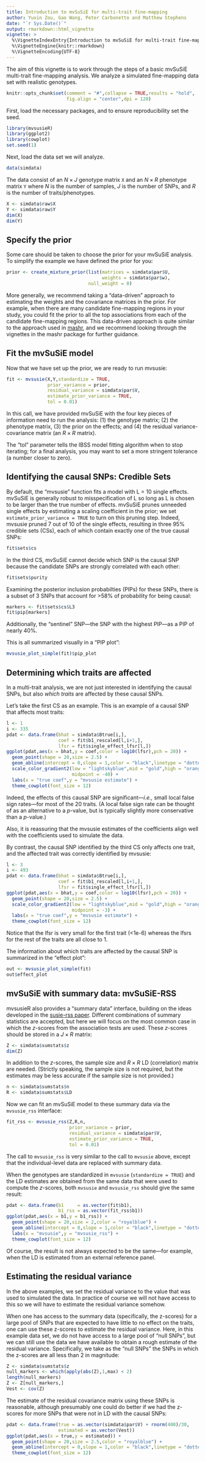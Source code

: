 ```yaml
---
title: Introduction to mvSuSiE for multi-trait fine-mapping
author: Yuxin Zou, Gao Wang, Peter Carbonetto and Matthew Stephens
date: "`r Sys.Date()`"
output: rmarkdown::html_vignette
vignette: >
  %\VignetteIndexEntry{Introduction to mvSuSiE for multi-trait fine-mapping}
  %\VignetteEngine{knitr::rmarkdown}
  %\VignetteEncoding{UTF-8}
---
```


The aim of this vignette is to work through the steps of a basic
mvSuSiE multi-trait fine-mapping analysis. We analyze a simulated
fine-mapping data set with realistic genotypes.

```r
knitr::opts_chunk$set(comment = "#",collapse = TRUE,results = "hold",
                      fig.align = "center",dpi = 120)
```

First, load the necessary packages, and to ensure reproducibility set
the seed.

```r
library(mvsusieR)
library(ggplot2)
library(cowplot)
set.seed(1)
```

Next, load the data set we will analyze.

```r
data(simdata)
```

The data consist of an $N \times J$ genotype matrix `X` and an $N
\times R$ phenotype matrix `Y` where $N$ is the number of samples, $J$
is the number of SNPs, and $R$ is the number of traits/phenotypes.

```r
X <- simdata$raw$X
Y <- simdata$raw$Y
dim(X)
dim(Y)
```

Specify the prior
-----------------

Some care should be taken to choose the prior for your mvSuSiE
analysis. To simplify the example we have defined the prior for you:

```r
prior <- create_mixture_prior(list(matrices = simdata$par$U,
                                   weights = simdata$par$w),
                              null_weight = 0)
```
							  
More generally, we recommend taking a "data-driven" approach to
estimating the weights and the covariance matrices in the prior. For
example, when there are many candidate fine-mapping regions in your
study, you could fit the prior to all the top associations from each
of the candidate fine-mapping regions. This data-driven approach is
quite similar to the approach used in [mashr][mashr], and we recommend
looking through the vignettes in the mashr package for further guidance.

Fit the mvSuSiE model
---------------------

Now that we have set up the prior, we are ready to run mvsusie:

```r
fit <- mvsusie(X,Y,standardize = TRUE,
               prior_variance = prior,
               residual_variance = simdata$par$V,
			   estimate_prior_variance = TRUE,
			   tol = 0.01)
```

In this call, we have provided mvSuSiE with the four key pieces of
information need to run the analysis: (1) the genotype matrix; (2) the
phenotype matrix, (3) the prior on the effects; and (4) the residual
variance-covariance matrix (an $R \times R$ matrix).

The "tol" parameter tells the IBSS model fitting algorithm when to stop
iterating; for a final analysis, you may want to set a more stringent
tolerance (a number closer to zero).

Identifying the causal SNPs: Credible Sets 
------------------------------------------

By default, the "mvsusie" function fits a model with L = 10 single
effects. mvSuSiE is generally robust to misspecification of L so long
as L is chosen to be larger than the true number of effects. mvSuSiE
prunes unneeded single effects by estimating a scaling coefficient in
the prior; we set `estimate_prior_variance = TRUE` to turn on this
pruning step. Indeed, mvsusie pruned 7 out of 10 of the single effects,
resulting in three 95% credible sets (CSs), each of which contain
exactly one of the true causal SNPs:

```r
fit$sets$cs
```

In the third CS, mvSuSiE cannot decide which SNP is the causal SNP
because the candidate SNPs are strongly correlated with each other:

```r
fit$sets$purity
```

Examining the posterior inclusion probabilties (PIPs) for these SNPs,
there is a subset of 3 SNPs that account for >58% of probability for
being causal:

```r
markers <- fit$sets$cs$L3
fit$pip[markers]
```

Additionally, the "sentinel" SNP---the SNP with the highest PIP---as a
PIP of nearly 40%.

This is all summarized visually in a "PIP plot":

```r
mvsusie_plot_simple(fit)$pip_plot
```

Determining which traits are affected
-------------------------------------

In a multi-trait analysis, we are not just interested in identifying
the causal SNPs, but also _which traits_ are affected by these causal
SNPs.

Let's take the first CS as an example. This is an example of a causal
SNP that affects most traits:

```r
l <- 1
i <- 335
pdat <- data.frame(bhat = simdata$Btrue[i,],
                   coef = fit$b1_rescaled[l,i+1,],
                   lfsr = fit$single_effect_lfsr[l,])
ggplot(pdat,aes(x = bhat,y = coef,color = log10(lfsr),pch = 20)) +
  geom_point(shape = 20,size = 2.5) +
  geom_abline(intercept = 0,slope = 1,color = "black",linetype = "dotted") +
  scale_color_gradient2(low = "lightskyblue",mid = "gold",high = "orangered",
                        midpoint = -40) +
  labs(x = "true coef",y = "mvsusie estimate") +
  theme_cowplot(font_size = 12)
```

Indeed, the effects of this causal SNP are significant---*i.e.,* small
local false sign rates---for most of the 20 traits. (A local false
sign rate can be thought of as an alternative to a *p*-value, but is
typically slightly more conservative than a *p*-value.)

Also, it is reassuring that the mvsusie estimates of the coefficients
align well with the coefficients used to simulate the data.

By contrast, the causal SNP identified by the third CS only affects
one trait, and the affected trait was correctly identified by mvsusie:

```r
l <- 3
i <- 493
pdat <- data.frame(bhat = simdata$Btrue[i,],
                   coef = fit$b1_rescaled[l,i+1,],
                   lfsr = fit$single_effect_lfsr[l,])
ggplot(pdat,aes(x = bhat,y = coef,color = log10(lfsr),pch = 20)) +
  geom_point(shape = 20,size = 2.5) +
  scale_color_gradient2(low = "lightskyblue",mid = "gold",high = "orangered",
                        midpoint = -3) +
  labs(x = "true coef",y = "mvsusie estimate") +
  theme_cowplot(font_size = 12)
```

Notice that the lfsr is very small for the first trait (<1e-6) whereas
the lfsrs for the rest of the traits are all close to 1.

The information about which traits are affected by the causal SNP is
summarized in the "effect plot":

```r
out <- mvsusie_plot_simple(fit)
out$effect_plot
```

mvSuSiE with summary data: mvSuSiE-RSS
--------------------------------------

mvsusieR also provides a "summary data" interface, building on the
ideas developed in the [susie-rss paper][susie-rss]. Different
combinations of summary statistics are accepted, but here we will
focus on the most common case in which the *z*-scores from the
association tests are used. These *z*-scores should be stored in a $J
\times R$ matrix:

```r
Z <- simdata$sumstats$z
dim(Z)
```

In addition to the *z*-scores, the sample size and $R \times R$ LD
(correlation) matrix are needed. (Strictly speaking, the sample size
is not required, but the estimates may be less accurate if the sample
size is not provided.)

```r
n <- simdata$sumstats$n
R <- simdata$sumstats$LD
```

Now we can fit an mvSuSiE model to these summary data via the
`mvsusie_rss` interface:

```r
fit_rss <- mvsusie_rss(Z,R,n,
                       prior_variance = prior,
					   residual_variance = simdata$par$V,
					   estimate_prior_variance = TRUE,
					   tol = 0.01)
```

The call to `mvsusie_rss` is very similar to the call to `mvsusie`
above, except that the individual-level data are replaced with summary
data.

When the genotypes are standardized in `mvsusie` (`standardize =
TRUE`) and the LD estimates are obtained from the same data that were
used to compute the *z*-scores, both `mvsusie` and `mvsusie_rss`
should give the same result:

```r
pdat <- data.frame(b1     = as.vector(fit$b1),
                   b1_rss = as.vector(fit_rss$b1))
ggplot(pdat,aes(x = b1,y = b1_rss)) +
  geom_point(shape = 20,size = 2,color = "royalblue") +
  geom_abline(intercept = 0,slope = 1,color = "black",linetype = "dotted") +
  labs(x = "mvsusie",y = "mvsusie_rss") +
  theme_cowplot(font_size = 12)
```

Of course, the result is not always expected to be the same---for
example, when the LD is estimated from an external reference panel.

Estimating the residual variance
--------------------------------

In the above examples, we set the residual variance to the value that
was used to simulated the data. In practice of course we will not have
access to this so we will have to estimate the residual variance somehow.

When one has access to the summary data (specifically, the z-scores)
for a large pool of SNPs that are expected to have little to no effect
on the traits, one can use these z-scores to estimate the residual
variance. Here, in this example data set, we do not have access to a
large pool of "null SNPs", but we can still use the data we have
available to obtain a rough estimate of the residual variance.
Specifically, we take as the "null SNPs" the SNPs in which the 
z-scores are all less than 2 in magnitude:

```r
Z <- simdata$sumstats$z
null_markers <- which(apply(abs(Z),1,max) < 2)
length(null_markers)
Z <- Z[null_markers,]
Vest <- cov(Z)
```

The estimate of the residual covariance matrix using these SNPs is
reasonable, although presumably one could do better if we had the
z-scores for more SNPs that were not in LD with the causal SNPs:

```r
pdat <- data.frame(true = as.vector(simdata$par$V) + rnorm(400)/30,
                   estimated = as.vector(Vest))
ggplot(pdat,aes(x = true,y = estimated)) +
  geom_point(shape = 20,size = 2.5,color = "royalblue") +
  geom_abline(intercept = 0,slope = 1,color = "black",linetype = "dotted") +
  theme_cowplot(font_size = 12)
```

[mashr]: https://github.com/stephenslab/mashr
[susie-rss]: https://doi.org/10.1371/journal.pgen.1010299

